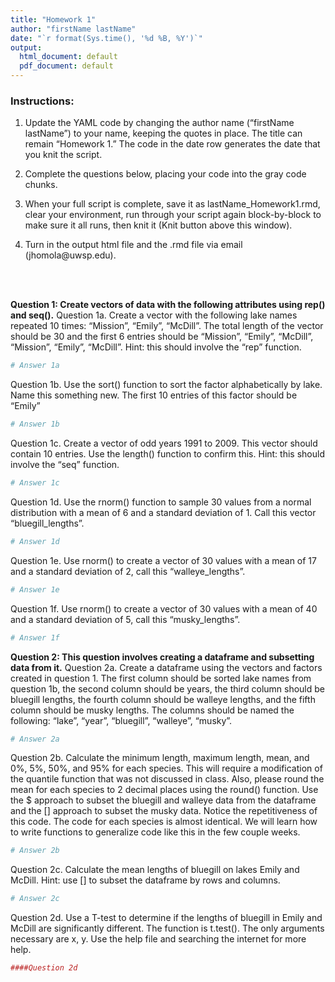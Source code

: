 ---
title: "Homework 1"
author: "firstName lastName"
date: "`r format(Sys.time(), '%d %B, %Y')`"
output:
  html_document: default
  pdf_document: default
---
  
### Instructions:   

1. Update the YAML code by changing the author name ("firstName lastName") to your name, keeping the quotes in place. The title can remain "Homework 1." The code in the date row generates the date that you knit the script.  

2. Complete the questions below, placing your code into the gray code chunks.  

3. When your full script is complete, save it as lastName_Homework1.rmd, clear your environment, run through your script again block-by-block to make sure it all runs, then knit it (Knit button above this window).  

4. Turn in the output html file and the .rmd file via email (jhomola@uwsp.edu).  

<br><br>

**Question 1: Create vectors of data with the following attributes using rep() and seq().** 
Question 1a. Create a vector with the following lake names repeated 10 times: “Mission”, “Emily”, “McDill”.  The total length of the vector should be 30 and the first 6 entries should be “Mission”, “Emily”, “McDill”, “Mission”, “Emily”, “McDill”. Hint: this should involve the "rep" function.  
```{r}
# Answer 1a

```

Question 1b. Use the sort() function to sort the factor alphabetically by lake. Name this something new. The first 10 entries of this factor should be “Emily”
```{r}
# Answer 1b

```

Question 1c. Create a vector of odd years 1991 to 2009. This vector should contain 10 entries. Use the length() function to confirm this. Hint: this should involve the "seq" function.
```{r}
# Answer 1c

```

Question 1d. Use the rnorm() function to sample 30 values from a normal distribution with a mean of 6 and a standard deviation of 1. Call this vector "bluegill_lengths".   
```{r}
# Answer 1d

```

Question 1e. Use rnorm() to create a vector of 30 values with a mean of 17 and a standard deviation of 2, call this "walleye_lengths".
```{r}
# Answer 1e

```

Question 1f. Use rnorm() to create a vector of 30 values with a mean of 40 and a standard deviation of 5, call this "musky_lengths".
```{r}
# Answer 1f

```
  
  
**Question 2: This question involves creating a dataframe and subsetting data from it.** 
Question 2a. Create a dataframe using the vectors and factors created in question 1. The first column should be sorted lake names from question 1b, the second column should be years, the third column should be bluegill lengths, the fourth column should be walleye lengths, and the fifth column should be musky lengths. The columns should be named the following: “lake”, “year”, “bluegill”, “walleye”, “musky”.  
```{r}
# Answer 2a

```

Question 2b. Calculate the minimum length, maximum length, mean, and 0%, 5%, 50%, and 95% for each species. This will require a modification of the quantile function that was not discussed in class. Also, please round the mean for each species to 2 decimal places using the round() function. Use the $ approach to subset the bluegill and walleye data from the dataframe and the [] approach to subset the musky data. Notice the repetitiveness of this code.  The code for each species is almost identical. We will learn how to write functions to generalize code like this in the few couple weeks.  
```{r}
# Answer 2b

```

Question 2c. Calculate the mean lengths of bluegill on lakes Emily and McDill. Hint: use [] to subset the dataframe by rows and columns.  
```{r}
# Answer 2c

```

Question 2d. Use a T-test to determine if the lengths of bluegill in Emily and McDill are significantly different. The function is t.test(). The only arguments necessary are x, y. Use the help file and searching the internet for more help.   
```{r}
####Question 2d

```

